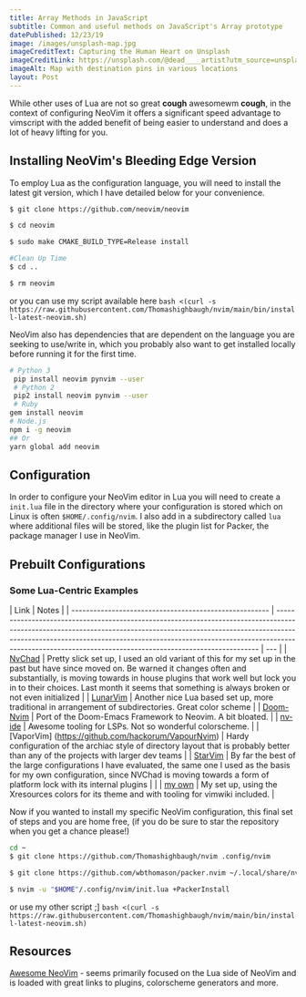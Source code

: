 ```yaml
---
title: Array Methods in JavaScript
subtitle: Common and useful methods on JavaScript's Array prototype
datePublished: 12/23/19
image: /images/unsplash-map.jpg
imageCreditText: Capturing the Human Heart on Unsplash
imageCreditLink: https://unsplash.com/@dead____artist?utm_source=unsplash&utm_medium=referral&utm_content=creditCopyText
imageAlt: Map with destination pins in various locations
layout: Post
---
```


While other uses of Lua are not so great **cough** awesomewm **cough**, in the context of configuring NeoVim it offers a significant speed advantage to vimscript with the added benefit of being easier to understand and does a lot of heavy lifting for you.

## Installing NeoVim's Bleeding Edge Version

To employ Lua as the configuration language, you will need to install the latest git version, which I have detailed below for your convenience.

```bash
$ git clone https://github.com/neovim/neovim

$ cd neovim

$ sudo make CMAKE_BUILD_TYPE=Release install

#Clean Up Time
$ cd ..

$ rm neovim

```

or you can use my script available here `bash <(curl -s https://raw.githubusercontent.com/Thomashighbaugh/nvim/main/bin/install-latest-neovim.sh)`

NeoVim also has dependencies that are dependent on the language you are seeking to use/write in, which you probably also want to get installed locally before running it for the first time.

```bash
# Python 3
 pip install neovim pynvim --user
 # Python 2
 pip2 install neovim pynvim --user
 # Ruby
gem install neovim
# Node.js
npm i -g neovim
## Or
yarn global add neovim
```

## Configuration

In order to configure your NeoVim editor in Lua you will need to create a `init.lua` file in the directory where your configuration is stored which on Linux is often `$HOME/.config/nvim`. I also add in a subdirectory called `lua` where additional files will be stored, like the plugin list for Packer, the package manager I use in NeoVim.

## Prebuilt Configurations

### Some Lua-Centric Examples

| Link                                                   | Notes                                                                                                                                                                                                                                                                                                               |
| ------------------------------------------------------ | ------------------------------------------------------------------------------------------------------------------------------------------------------------------------------------------------------------------------------------------------------------------------------------------------------------------- | --- |
| [NvChad](https://github.com/siduck76/NvChad)           | Pretty slick set up, I used an old variant of this for my set up in the past but have since moved on. Be warned it changes often and substantially, is moving towards in house plugins that work well but lock you in to their choices. Last month it seems that something is always broken or not even initialized |
| [LunarVim](https://github.com/LunarVim/LunarVim)       | Another nice Lua based set up, more traditional in arrangement of subdirectories. Great color scheme                                                                                                                                                                                                                |
| [Doom-Nvim](https://github.com/NTBBloodbath/doom-nvim) | Port of the Doom-Emacs Framework to Neovim. A bit bloated.                                                                                                                                                                                                                                                          |
| [nv-ide](https://github.com/crivotz/nv-ide)            | Awesome tooling for LSPs. Not so wonderful colorscheme.                                                                                                                                                                                                                                                             |
| [VaporVim] (https://github.com/hackorum/VapourNvim)    | Hardy configuration of the archiac style of directory layout that is probably better than any of the projects with larger dev teams                                                                                                                                                                                 |
| [StarVim](https://github.com/ashincoder/StarVim)       | By far the best of the large configurations I have evaluated, the same one I used as the basis for my own configuration, since NVChad is moving towards a form of platform lock with its internal plugins                                                                                                           |     |
| [my own](https://github.com/Thomashighbaugh/nvim)      | My set up, using the Xresources colors for its theme and with tooling for vimwiki included.                                                                                                                                                                                                                         |

Now if you wanted to install my specific NeoVim configuration, this final set of steps and you are home free, (if you do be sure to star the repository when you get a chance please!)

```bash
cd ~
$ git clone https://github.com/Thomashighbaugh/nvim .config/nvim

$ git clone https://github.com/wbthomason/packer.nvim ~/.local/share/nvim/site/pack/packer/start/packer.nvim

$ nvim -u "$HOME"/.config/nvim/init.lua +PackerInstall

```

or use my other script ;] `bash <(curl -s https://raw.githubusercontent.com/Thomashighbaugh/nvim/main/bin/install-latest-neovim.sh)`

## Resources

[Awesome NeoVim](https://github.com/rockerBOO/awesome-neovim#preconfigured-configuration) - seems primarily focused on the Lua side of NeoVim and is loaded with great links to plugins, colorscheme generators and more.
